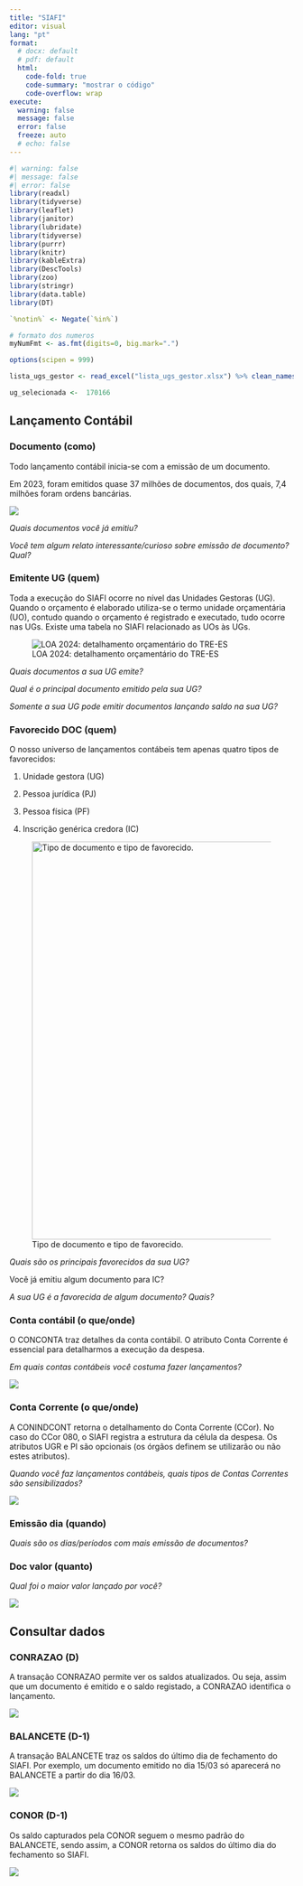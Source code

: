 ```yaml
---
title: "SIAFI"
editor: visual
lang: "pt"
format:
  # docx: default
  # pdf: default
  html:
    code-fold: true
    code-summary: "mostrar o código"
    code-overflow: wrap
execute:
  warning: false
  message: false
  error: false
  freeze: auto
  # echo: false
---
```


```r
#| warning: false
#| message: false
#| error: false
library(readxl)
library(tidyverse)
library(leaflet)
library(janitor)
library(lubridate)
library(tidyverse)
library(purrr)
library(knitr)
library(kableExtra)
library(DescTools)
library(zoo)
library(stringr)
library(data.table)
library(DT)
```

```r
`%notin%` <- Negate(`%in%`)

# formato dos numeros
myNumFmt <- as.fmt(digits=0, big.mark=".")

options(scipen = 999)
```

```r
lista_ugs_gestor <- read_excel("lista_ugs_gestor.xlsx") %>% clean_names()
```

```r
ug_selecionada <-  170166
```

## Lançamento Contábil

### Documento (como)

Todo lançamento contábil inicia-se com a emissão de um documento.

Em 2023, foram emitidos quase 37 milhões de documentos, dos quais, 7,4 milhões foram ordens bancárias.

![](images/contagem_docs.png){#fig-contagem_docs}

::: callout-important
*Quais documentos você já emitiu?*

*Você tem algum relato interessante/curioso sobre emissão de documento? Qual?*
:::

### Emitente UG (quem)

Toda a execução do SIAFI ocorre no nível das Unidades Gestoras (UG). Quando o orçamento é elaborado utiliza-se o termo unidade orçamentária (UO), contudo quando o orçamento é registrado e executado, tudo ocorre nas UGs. Existe uma tabela no SIAFI relacionado as UOs às UGs.

![LOA 2024: detalhamento orçamentário do TRE-ES](images/loa_detalhamento_acao_tre_es.png){#fig-detalhamento_LOA_UO}

::: callout-important
*Quais documentos a sua UG emite?*

*Qual é o principal documento emitido pela sua UG?*

*Somente a sua UG pode emitir documentos lançando saldo na sua UG?*
:::

### Favorecido DOC (quem)

O nosso universo de lançamentos contábeis tem apenas quatro tipos de favorecidos:

1.  Unidade gestora (UG)

2.  Pessoa jurídica (PJ)

3.  Pessoa física (PF)

4.  Inscrição genérica credora (IC)

![Tipo de documento e tipo de favorecido.](images/tipo_doc.png){#fig-tipo_favorecido width="705"}

::: callout-important
*Quais são os principais favorecidos da sua UG?*

Você já emitiu algum documento para IC?

*A sua UG é a favorecida de algum documento? Quais?*
:::

### Conta contábil (o que/onde)

O CONCONTA traz detalhes da conta contábil. O atributo Conta Corrente é essencial para detalharmos a execução da despesa.

::: callout-important
*Em quais contas contábeis você costuma fazer lançamentos?*
:::

![](images/conconta.png){#fig-CONCONTA}

### Conta Corrente (o que/onde)

A CONINDCONT retorna o detalhamento do Conta Corrente (CCor). No caso do CCor 080, o SIAFI registra a estrutura da célula da despesa. Os atributos UGR e PI são opcionais (os órgãos definem se utilizarão ou não estes atributos).

::: callout-important
*Quando você faz lançamentos contábeis, quais tipos de Contas Correntes são sensibilizados?*
:::

![](images/conindcont.png){#fig-CONINDCONT}

### Emissão dia (quando)

::: callout-important
*Quais são os dias/períodos com mais emissão de documentos?*
:::

### Doc valor (quanto)

::: callout-important
*Qual foi o maior valor lançado por você?*
:::

![](images/ob_codiv.png){#fig-CONDOC}

## Consultar dados

### CONRAZAO (D)

A transação CONRAZAO permite ver os saldos atualizados. Ou seja, assim que um documento é emitido e o saldo registado, a CONRAZAO identifica o lançamento.

![](images/conrazao_codiv.png){#fig-CONRAZAO}

### BALANCETE (D-1) {#sec-balancete}

A transação BALANCETE traz os saldos do último dia de fechamento do SIAFI. Por exemplo, um documento emitido no dia 15/03 só aparecerá no BALANCETE a partir do dia 16/03.

![](images/balancete_codiv.png){#fig-BALANCETE}

### CONOR (D-1)

Os saldo capturados pela CONOR seguem o mesmo padrão do BALANCETE, sendo assim, a CONOR retorna os saldos do último dia do fechamento so SIAFI.

![](images/conor_codiv.png){#fig-CONOR}

